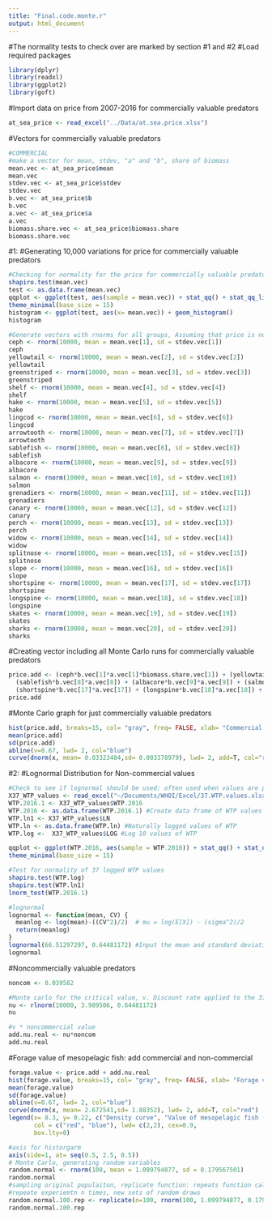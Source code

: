 ```yaml
---
title: "Final.code.monte.r"
output: html_document
---
```

#The normality tests to check over are marked by section #1 and #2
#Load required packages 
```r
library(dplyr)
library(readxl)
library(ggplot2)
library(goft)
```

#Import data on price from 2007-2016 for commercially valuable predators 
```r
at_sea_price <- read_excel("../Data/at.sea.price.xlsx")

```

#Vectors for commercially valuable predators
```r
#COMMERCIAL 
#make a vector for mean, stdev, "a" and "b", share of biomass 
mean.vec <- at_sea_price$mean
mean.vec
stdev.vec <- at_sea_price$stdev
stdev.vec
b.vec <- at_sea_price$b
b.vec
a.vec <- at_sea_price$a
a.vec
biomass.share.vec <- at_sea_price$biomass.share
biomass.share.vec

```

#1: 
#Generating 10,000 variations for price for commercially valuable predators 
```r
#Checking for normality for the price for commercially valuable predators from 2007-2016 (at_sea_price$mean): This is the one we were talking about!!! 
shapiro.test(mean.vec)
test <- as.data.frame(mean.vec)
qqplot <- ggplot(test, aes(sample = mean.vec)) + stat_qq() + stat_qq_line() +
theme_minimal(base_size = 15)
histogram <- ggplot(test, aes(x= mean.vec)) + geom_histogram()
histogram

#Generate vectors with rnorms for all groups, Assuming that price is normally distributed (not biomass)
ceph <- rnorm(10000, mean = mean.vec[1], sd = stdev.vec[1])
ceph
yellowtail <- rnorm(10000, mean = mean.vec[2], sd = stdev.vec[2])
yellowtail
greenstriped <- rnorm(10000, mean = mean.vec[3], sd = stdev.vec[3])
greenstriped
shelf <- rnorm(10000, mean = mean.vec[4], sd = stdev.vec[4])
shelf 
hake <- rnorm(10000, mean = mean.vec[5], sd = stdev.vec[5])
hake
lingcod <- rnorm(10000, mean = mean.vec[6], sd = stdev.vec[6])
lingcod
arrowtooth <- rnorm(10000, mean = mean.vec[7], sd = stdev.vec[7])
arrowtooth
sablefish <- rnorm(10000, mean = mean.vec[8], sd = stdev.vec[8])
sablefish
albacore <- rnorm(10000, mean = mean.vec[9], sd = stdev.vec[9])
albacore
salmon <- rnorm(10000, mean = mean.vec[10], sd = stdev.vec[10])
salmon
grenadiers <- rnorm(10000, mean = mean.vec[11], sd = stdev.vec[11])
grenadiers
canary <- rnorm(10000, mean = mean.vec[12], sd = stdev.vec[12])
canary
perch <- rnorm(10000, mean = mean.vec[13], sd = stdev.vec[13])
perch
widow <- rnorm(10000, mean = mean.vec[14], sd = stdev.vec[14])
widow
splitnose <- rnorm(10000, mean = mean.vec[15], sd = stdev.vec[15])
splitnose
slope <- rnorm(10000, mean = mean.vec[16], sd = stdev.vec[16])
slope
shortspine <- rnorm(10000, mean = mean.vec[17], sd = stdev.vec[17])
shortspine
longspine <- rnorm(10000, mean = mean.vec[18], sd = stdev.vec[18])
longspine
skates <- rnorm(10000, mean = mean.vec[19], sd = stdev.vec[19])
skates
sharks <- rnorm(10000, mean = mean.vec[20], sd = stdev.vec[20])
sharks 
```

#Creating vector including all Monte Carlo runs for commercially valuable predators 
```r
price.add <- (ceph*b.vec[1]*a.vec[1]*biomass.share.vec[1]) + (yellowtail*b.vec[2]*a.vec[2]) + (greenstriped*b.vec[3]*a.vec[3]) + (shelf*b.vec[4]*a.vec[4]) + (hake*b.vec[5]*a.vec[5]) + (lingcod*b.vec[6]*a.vec[6]) + (arrowtooth*b.vec[7]*a.vec[7]) + 
  (sablefish*b.vec[8]*a.vec[8]) + (albacore*b.vec[9]*a.vec[9]) + (salmon*b.vec[10]*a.vec[10]) + (grenadiers*b.vec[11]*a.vec[11]) + (canary*b.vec[12]*a.vec[12]) + (perch*b.vec[13]*a.vec[13]) + (widow*b.vec[14]*a.vec[14]) + (splitnose*b.vec[15]*a.vec[15]) + (slope*b.vec[16]*a.vec[16]*biomass.share.vec[16]) + 
  (shortspine*b.vec[17]*a.vec[17]) + (longspine*b.vec[18]*a.vec[18]) + (skates*b.vec[19]*a.vec[19]*biomass.share.vec[19]) + (sharks*b.vec[20]*a.vec[20]*biomass.share.vec[20]) 
price.add
```

#Monte Carlo graph for just commercially valuable predators 
```r
hist(price.add, breaks=15, col= "gray", freq= FALSE, xlab= "Commercial value of predators ($/lb)", main=NULL)
mean(price.add)
sd(price.add)
abline(v=0.67, lwd= 2, col="blue")
curve(dnorm(x, mean= 0.03323484,sd= 0.003378979), lwd= 2, add=T, col="red")
```

#2: 
#Lognormal Distribution for Non-commercial values 
```r
#Check to see if lognormal should be used: often used when values are positively skewed. This is another one to double check 
X37_WTP_values <- read_excel("~/Documents/WHOI/Excel/37.WTP.values.xlsx")
WTP.2016.1 <- X37_WTP_values$WTP.2016
WTP.2016 <- as.data.frame(WTP.2016.1) #Create data frame of WTP values after the discount rate is applied 
WTP.ln1 <- X37_WTP_values$LN
WTP.ln <- as.data.frame(WTP.ln) #Naturally logged values of WTP 
WTP.log <-  X37_WTP_values$LOG #Log 10 values of WTP 

qqplot <- ggplot(WTP.2016, aes(sample = WTP.2016)) + stat_qq() + stat_qq_line() +
theme_minimal(base_size = 15)

#Test for normality of 37 logged WTP values 
shapiro.test(WTP.log)
shapiro.test(WTP.ln1)
lnorm_test(WTP.2016.1)

#lognormal
lognormal <- function(mean, CV) {
  meanlog <- log(mean)-((CV^2)/2)  # mu = log(E[X]) - (sigma^2)/2
  return(meanlog)
}
lognormal(66.51297297, 0.64481172) #Input the mean and standard deviation from the 37 WTP values
lognormal
```

#Noncommercially valuable predators
```r
noncom <- 0.039582

#Monte carlo for the critical value, v. Discount rate applied to the 37 willingness-to-pay values. Calculated mean and choose standard deviation? 
nu <- rlnorm(10000, 3.989506, 0.64481172)
nu

#v * noncommercial value 
add.nu.real <- nu*noncom
add.nu.real
```

#Forage value of mesopelagic fish: add commercial and non-commercial
```r
forage.value <- price.add + add.nu.real
hist(forage.value, breaks=15, col= "gray", freq= FALSE, xlab= "Forage value of mesopelagic fish ($/lb)", main=NULL, xlim= c(0,20))
mean(forage.value)
sd(forage.value)
abline(v=0.67, lwd= 2, col="blue")
curve(dnorm(x, mean= 2.672541,sd= 1.88352), lwd= 2, add=T, col="red")
legend(x= 8.3, y= 0.22, c("Density curve", "Value of mesopelagic fish ($/lb)"), bty="n", bg= "green",
       col = c("red", "blue"), lwd= c(2,2), cex=0.9,
       box.lty=0)
```

```r
#axis for historgarm
axis(side=1, at= seq(0.5, 2.5, 0.5))
# Monte Carlo, generating random variables
random.normal <- rnorm(100, mean = 1.099794877, sd = 0.179567501)
random.normal 
#sampling original populaiton, replicate function: repeats function call n times (1st n)
#repeate experiemtn n times, new sets of random draws
random.normal.100.rep <- replicate(n=100, rnorm(100, 1.099794877, 0.179567501))
random.normal.100.rep

```

